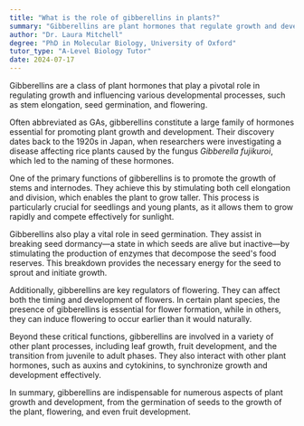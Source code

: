 ```yaml
---
title: "What is the role of gibberellins in plants?"
summary: "Gibberellins are plant hormones that regulate growth and developmental processes such as stem elongation, germination, and flowering."
author: "Dr. Laura Mitchell"
degree: "PhD in Molecular Biology, University of Oxford"
tutor_type: "A-Level Biology Tutor"
date: 2024-07-17
---
```


Gibberellins are a class of plant hormones that play a pivotal role in regulating growth and influencing various developmental processes, such as stem elongation, seed germination, and flowering.

Often abbreviated as GAs, gibberellins constitute a large family of hormones essential for promoting plant growth and development. Their discovery dates back to the 1920s in Japan, when researchers were investigating a disease affecting rice plants caused by the fungus *Gibberella fujikuroi*, which led to the naming of these hormones.

One of the primary functions of gibberellins is to promote the growth of stems and internodes. They achieve this by stimulating both cell elongation and division, which enables the plant to grow taller. This process is particularly crucial for seedlings and young plants, as it allows them to grow rapidly and compete effectively for sunlight.

Gibberellins also play a vital role in seed germination. They assist in breaking seed dormancy—a state in which seeds are alive but inactive—by stimulating the production of enzymes that decompose the seed's food reserves. This breakdown provides the necessary energy for the seed to sprout and initiate growth.

Additionally, gibberellins are key regulators of flowering. They can affect both the timing and development of flowers. In certain plant species, the presence of gibberellins is essential for flower formation, while in others, they can induce flowering to occur earlier than it would naturally.

Beyond these critical functions, gibberellins are involved in a variety of other plant processes, including leaf growth, fruit development, and the transition from juvenile to adult phases. They also interact with other plant hormones, such as auxins and cytokinins, to synchronize growth and development effectively.

In summary, gibberellins are indispensable for numerous aspects of plant growth and development, from the germination of seeds to the growth of the plant, flowering, and even fruit development.
    